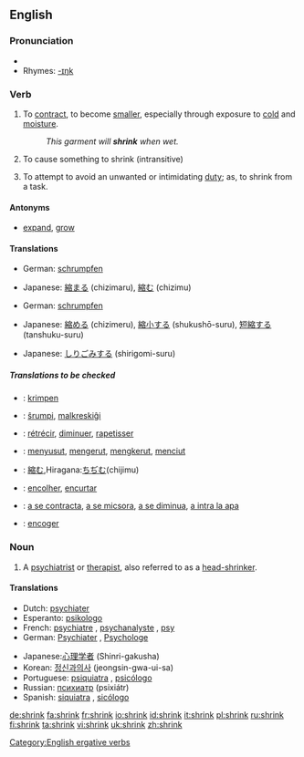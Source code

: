 ==English==

===Pronunciation===
*{{IPA|/'ʃɻɪɳk/}}
*Rhymes: [[Rhymes:English:-ɪŋk|-ɪŋk]]

===Verb===
{{en-verb|shrinks|shrinking|shrank|shrunk}}

#{{intransitive}} To [[contract]], to become [[smaller]], especially through exposure to [[cold]] and [[moisture]].
#:''This garment will '''shrink''' when wet.''
#{{transitive}} To cause something to shrink (intransitive)
#{{intransitive}} To attempt to avoid an unwanted or intimidating [[duty]]; as, to shrink from a task.

====Antonyms====
*[[expand]], [[grow]]

====Translations====
{{trans-top|intransitive: to contract, to become smaller}}
*German: [[schrumpfen]]
{{trans-mid}}
*Japanese: [[縮まる]] (chizimaru), [[縮む]] (chizimu)
{{trans-bottom}}

{{trans-top|transitive: to cause something to shrink (intransitive)}}
*German: [[schrumpfen]]
{{trans-mid}}
*Japanese: [[縮める]] (chizimeru), [[縮小する]] (shukushō-suru), [[短縮する]] (tanshuku-suru)
{{trans-bottom}}

{{trans-top|intransitive: to attempt to avoid an unwanted or intimidating duty}}
{{trans-mid}}
*Japanese: [[しりごみする]] (shirigomi-suru)
{{trans-bottom}}

=====Translations to be checked=====
<!--Remove this section once all of the translations below have been moved into the tables above.-->
{{checktrans}}
{{top}}
*{{ttbc|Dutch}}: [[krimpen]]
*{{ttbc|Esperanto}}: [[ŝrumpi]], [[malkreskiĝi]]
*{{ttbc|French}}: [[rétrécir]], [[diminuer]], [[rapetisser]]
*{{ttbc|Indonesian}}: [[susut|menyusut]], [[kerut|mengerut]], [[kerut|mengkerut]], [[ciut|menciut]]
{{mid}}
*{{ttbc|Japanese}}: [[縮む]],Hiragana:[[ちぢむ]](chijimu)
*{{ttbc|Portuguese}}: [[encolher]], [[encurtar]]
*{{ttbc|Romanian}}: [[a se contracta]], [[a se micsora]], [[a se diminua]], [[a intra la apa]]
*{{ttbc|Spanish}}: [[encoger]]
{{bottom}}

===Noun===
{{en-noun}}
#{{slang}} A [[psychiatrist]] or [[therapist]], also referred to as a [[head-shrinker]].

====Translations====
{{top}}
*Dutch: [[psychiater]]
*Esperanto: [[psikologo]]
*French: [[psychiatre]] {{m}}, [[psychanalyste]] {{m}}, [[psy]] {{m}}
*German: [[Psychiater]] {{m}}, [[Psychologe]]
{{mid}}
*Japanese:[[心理学者]] (Shinri-gakusha)
*Korean: [[정신과의사]] (jeongsin-gwa-ui-sa)
*Portuguese: [[psiquiatra]] {{mf}}, [[psicólogo]] {{m}}
*Russian: [[психиатр]] (psixiátr) {{m}}
*Spanish: [[siquiatra]] {{mf}}, [[sicólogo]] {{m}}
{{bottom}}

[[Category:English ergative verbs]]

[[de:shrink]]
[[fa:shrink]]
[[fr:shrink]]
[[io:shrink]]
[[id:shrink]]
[[it:shrink]]
[[pl:shrink]]
[[ru:shrink]]
[[fi:shrink]]
[[ta:shrink]]
[[vi:shrink]]
[[uk:shrink]]
[[zh:shrink]]
